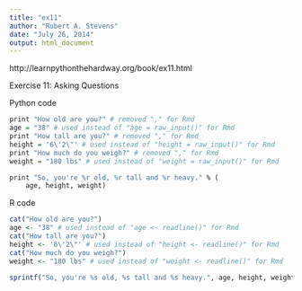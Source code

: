 ```yaml
---
title: "ex11"
author: "Robert A. Stevens"
date: "July 26, 2014"
output: html_document
---
```


http://learnpythonthehardway.org/book/ex11.html

Exercise 11: Asking Questions

Python code

```r
print "How old are you?" # removed "," for Rmd
age = "38" # used instead of "age = raw_input()" for Rmd
print "How tall are you?" # removed "," for Rmd
height = '6\'2\"' # used instead of "height = raw_input()" for Rmd
print "How much do you weigh?" # removed "," for Rmd
weight = "180 lbs" # used instead of "weight = raw_input()" for Rmd

print "So, you're %r old, %r tall and %r heavy." % (
    age, height, weight)
```

R code

```r
cat("How old are you?")
age <- "38" # used instead of "age <- readline()" for Rmd
cat("How tall are you?")
height <- '6\'2\"' # used instead of "height <- readline()" for Rmd
cat("How much do you weigh?")
weight <- "180 lbs" # used instead of "weight <- readline()" for Rmd

sprintf("So, you're %s old, %s tall and %s heavy.", age, height, weight)
```
